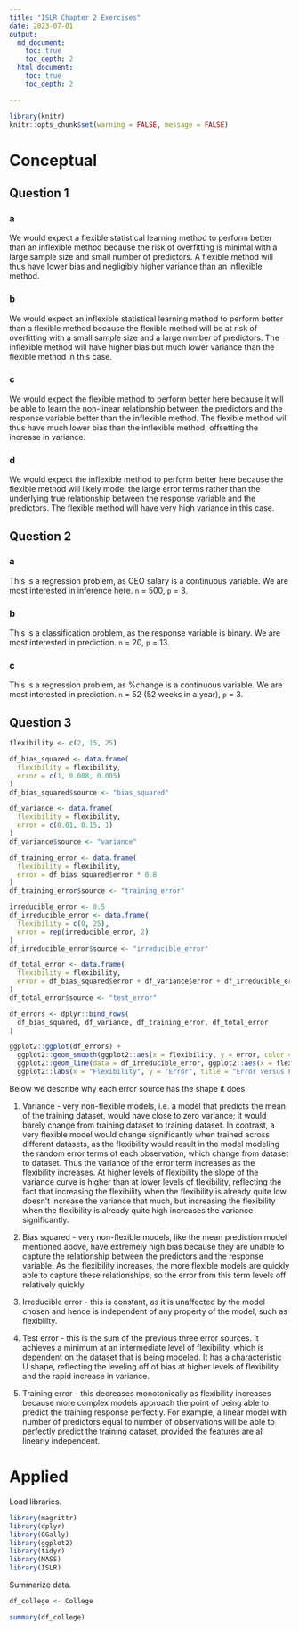 ```yaml
---
title: "ISLR Chapter 2 Exercises"
date: 2023-07-01
output:
  md_document:
    toc: true
    toc_depth: 2
  html_document:
    toc: true
    toc_depth: 2

---
```


```r
library(knitr)
knitr::opts_chunk$set(warning = FALSE, message = FALSE)
```

# Conceptual

## Question 1

### a
We would expect a flexible statistical learning method to perform better than
an inflexible method because the risk of overfitting is minimal with a large sample
size and small number of predictors. A flexible method will thus have lower bias
and negligibly higher variance than an inflexible method.

### b
We would expect an inflexible statistical learning method to perform better than a
flexible method because the flexible method will be at risk of overfitting with a small sample size
and a large number of predictors. The inflexible method will have higher bias but much lower variance
than the flexible method in this case.

### c
We would expect the flexible method to perform better here because it will be able to
learn the non-linear relationship between the predictors and the response variable better than the inflexible method.
The flexible method will thus have much lower bias than the inflexible method, offsetting the increase in variance.


### d
We would expect the inflexible method to perform better here because the flexible method
will likely model the large error terms rather than the underlying true relationship between the response
variable and the predictors. The flexible method will have very high variance in this case.

## Question 2

### a
This is a regression problem, as CEO salary is a continuous variable. We are most
interested in inference here. `n` = 500, `p` = 3.

### b
This is a classification problem, as the response variable is binary. We are most interested in prediction.
`n` = 20, `p` = 13.

### c
This is a regression problem, as %change is a continuous variable. We are most interested in prediction.
`n` = 52 (52 weeks in a year), `p` = 3.

## Question 3

```r

flexibility <- c(2, 15, 25)

df_bias_squared <- data.frame(
  flexibility = flexibility,
  error = c(1, 0.008, 0.005)
)
df_bias_squared$source <- "bias_squared"

df_variance <- data.frame(
  flexibility = flexibility,
  error = c(0.01, 0.15, 1)
)
df_variance$source <- "variance"

df_training_error <- data.frame(
  flexibility = flexibility,
  error = df_bias_squared$error * 0.8
)
df_training_error$source <- "training_error"

irreducible_error <- 0.5
df_irreducible_error <- data.frame(
  flexibility = c(0, 25),
  error = rep(irreducible_error, 2)
)
df_irreducible_error$source <- "irreducible_error"

df_total_error <- data.frame(
  flexibility = flexibility,
  error = df_bias_squared$error + df_variance$error + df_irreducible_error$error[[1]]
)
df_total_error$source <- "test_error"

df_errors <- dplyr::bind_rows(
  df_bias_squared, df_variance, df_training_error, df_total_error
)

ggplot2::ggplot(df_errors) +
  ggplot2::geom_smooth(ggplot2::aes(x = flexibility, y = error, color = source)) +
  ggplot2::geom_line(data = df_irreducible_error, ggplot2::aes(x = flexibility, y = error, color = source)) +
  ggplot2::labs(x = "Flexibility", y = "Error", title = "Error versus Flexibility for different error sources")
```

Below we describe why each error source has the shape it does.

1. Variance - very non-flexible models, i.e. a model that predicts the mean of the training dataset,
would have close to zero variance; it would barely change from training dataset to training dataset.
In contrast, a very flexible model would change significantly when trained across different datasets, as the flexibility
would result in the model modeling the random error terms of each observation, which change from dataset to dataset. Thus the variance of the error term increases as the flexibility increases. At higher levels of flexibility the slope of the variance curve is higher than at lower levels of flexibility, reflecting the fact that increasing the flexibility when the flexibility
is already quite low doesn't increase the variance that much, but increasing the flexibility when the flexibility is already quite high increases the variance significantly.

2. Bias squared - very non-flexible models, like the mean prediction model mentioned above, have extremely high bias because they are unable to capture the relationship between the predictors and the response variable. As the flexibility increases, the more flexible models are quickly able to capture these relationships, so the error from this term levels off relatively quickly.

3. Irreducible error - this is constant, as it is unaffected by the model chosen and hence is independent of any property of the model, such as flexibility.

4. Test error - this is the sum of the previous three error sources. It achieves a minimum at an intermediate level of flexibility, which is dependent on the dataset that is being modeled. It has a characteristic U shape, reflecting the leveling off of bias at higher levels of flexibility and the rapid increase in variance.

5. Training error - this decreases monotonically as flexibility increases because more complex models approach the point of being able to predict the training response perfectly. For example, a linear model with number of predictors equal to number of observations will be able to perfectly predict the training dataset, provided the features are all linearly independent.

# Applied

Load libraries.
```r
library(magrittr)
library(dplyr)
library(GGally)
library(ggplot2)
library(tidyr)
library(MASS)
library(ISLR)
```

Summarize data.
```r
df_college <- College

summary(df_college)

```
